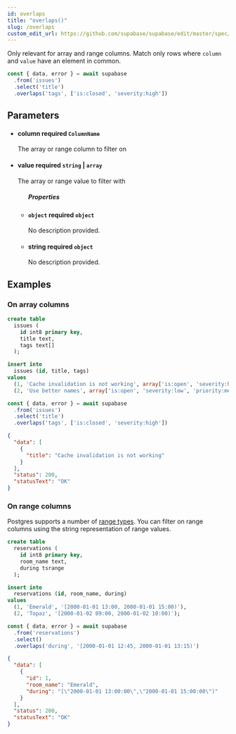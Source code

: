 ```yaml
---
id: overlaps
title: "overlaps()"
slug: /overlaps
custom_edit_url: https://github.com/supabase/supabase/edit/master/spec/supabase_js_v2.yml
---
```


Only relevant for array and range columns. Match only rows where
`column` and `value` have an element in common.

```ts
const { data, error } = await supabase
  .from('issues')
  .select('title')
  .overlaps('tags', ['is:closed', 'severity:high'])
```


## Parameters


<ul className="method-list-group">
  
<li className="method-list-item">
  <h4 className="method-list-item-label">
    <span className="method-list-item-label-name">
      column
    </span>
    <span className="method-list-item-label-badge required">
      required
    </span>
    <span className="method-list-item-validation">
      <code>ColumnName</code>
    </span>
  </h4>
  <div class="method-list-item-description">

The array or range column to filter on

  </div>
  
</li>


<li className="method-list-item">
  <h4 className="method-list-item-label">
    <span className="method-list-item-label-name">
      value
    </span>
    <span className="method-list-item-label-badge required">
      required
    </span>
    <span className="method-list-item-validation">
      <code>string</code> | <code>array</code>
    </span>
  </h4>
  <div class="method-list-item-description">

The array or range value to filter with

  </div>
  
<ul className="method-list-group">
  <h5 class="method-list-title method-list-title-isChild expanded">Properties</h5>

<li className="method-list-item">
  <h4 className="method-list-item-label">
    <span className="method-list-item-label-name">
      <code>object</code>
    </span>
    <span className="method-list-item-label-badge required">
      required
    </span>
    <span className="method-list-item-validation">
      <code>object</code>
    </span>
  </h4>
  <div class="method-list-item-description">

No description provided. 

  </div>
  
</li>


<li className="method-list-item">
  <h4 className="method-list-item-label">
    <span className="method-list-item-label-name">
      string
    </span>
    <span className="method-list-item-label-badge required">
      required
    </span>
    <span className="method-list-item-validation">
      <code>object</code>
    </span>
  </h4>
  <div class="method-list-item-description">

No description provided. 

  </div>
  
</li>

</ul>

</li>

</ul>














## Examples

### On array columns

<Tabs scrollable size="small" type="underlined" defaultActiveId="schema">
<TabPanel id="schema" label="Schema">

  ```sql
  create table
    issues (
      id int8 primary key,
      title text,
      tags text[]
    );

  insert into
    issues (id, title, tags)
  values
    (1, 'Cache invalidation is not working', array['is:open', 'severity:high', 'priority:low']),
    (2, 'Use better names', array['is:open', 'severity:low', 'priority:medium']);
  ```

</TabPanel>
<TabPanel id="js" label="JavaScript">

  ```ts
  const { data, error } = await supabase
    .from('issues')
    .select('title')
    .overlaps('tags', ['is:closed', 'severity:high'])
  ```

</TabPanel>
<TabPanel id="result" label="Result">

  ```json
  {
    "data": [
      {
        "title": "Cache invalidation is not working"
      }
    ],
    "status": 200,
    "statusText": "OK"
  }
  ```

</TabPanel>
</Tabs>

### On range columns

Postgres supports a number of [range
types](https://www.postgresql.org/docs/current/rangetypes.html). You
can filter on range columns using the string representation of range
values.

<Tabs scrollable size="small" type="underlined" defaultActiveId="schema">
<TabPanel id="schema" label="Schema">

  ```sql
  create table
    reservations (
      id int8 primary key,
      room_name text,
      during tsrange
    );

  insert into
    reservations (id, room_name, during)
  values
    (1, 'Emerald', '[2000-01-01 13:00, 2000-01-01 15:00)'),
    (2, 'Topaz', '[2000-01-02 09:00, 2000-01-02 10:00)');
  ```

</TabPanel>
<TabPanel id="js" label="JavaScript">

  ```ts
  const { data, error } = await supabase
    .from('reservations')
    .select()
    .overlaps('during', '[2000-01-01 12:45, 2000-01-01 13:15)')
  ```

</TabPanel>
<TabPanel id="result" label="Result">

  ```json
  {
    "data": [
      {
        "id": 1,
        "room_name": "Emerald",
        "during": "[\"2000-01-01 13:00:00\",\"2000-01-01 15:00:00\")"
      }
    ],
    "status": 200,
    "statusText": "OK"
  }
  ```

</TabPanel>
</Tabs>